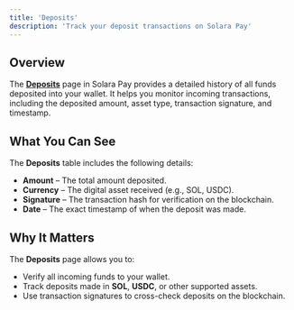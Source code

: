 ```yaml
---
title: 'Deposits'
description: 'Track your deposit transactions on Solara Pay'
---
```


## Overview  

The [**Deposits**](https://solarapay.fun/dashboard/deposits) page in Solara Pay provides a detailed history of all funds deposited into your wallet. It helps you monitor incoming transactions, including the deposited amount, asset type, transaction signature, and timestamp.  

## What You Can See  

The **Deposits** table includes the following details:  

- **Amount** – The total amount deposited.  
- **Currency** – The digital asset received (e.g., SOL, USDC).  
- **Signature** – The transaction hash for verification on the blockchain.  
- **Date** – The exact timestamp of when the deposit was made.  

## Why It Matters  

The **Deposits** page allows you to:  

- Verify all incoming funds to your wallet.  
- Track deposits made in **SOL**, **USDC**, or other supported assets.  
- Use transaction signatures to cross-check deposits on the blockchain.  
